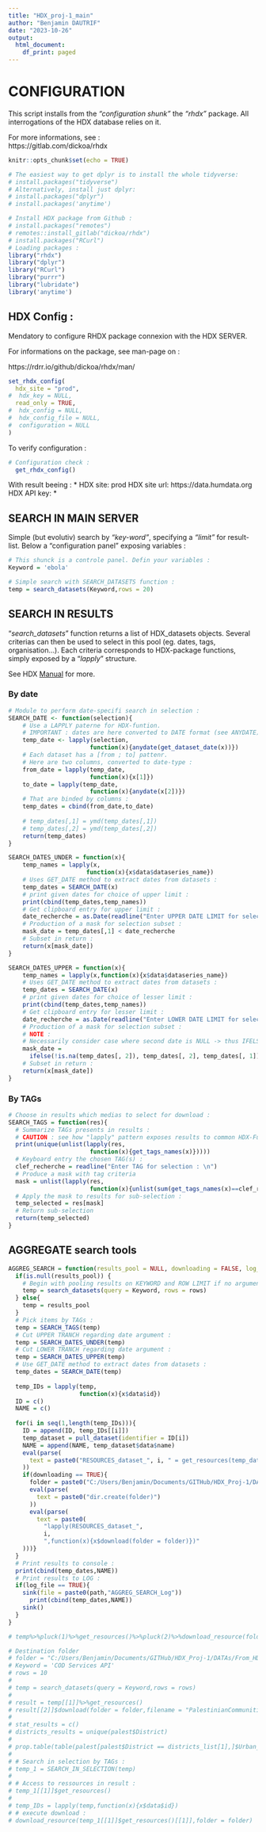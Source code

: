 ---
title: "HDX_proj-1_main"
author: "Benjamin DAUTRIF"
date: "2023-10-26"
output:
  html_document:
    df_print: paged
---

# CONFIGURATION

This script installs from the *"configuration shunk"* the *"rhdx"* package. All interrogations of the HDX database relies on it. 

For more informations, see :    
https://gitlab.com/dickoa/rhdx

```{r setup, include=TRUE}
knitr::opts_chunk$set(echo = TRUE)

# The easiest way to get dplyr is to install the whole tidyverse:
# install.packages("tidyverse")
# Alternatively, install just dplyr:
# install.packages("dplyr")
# install.packages('anytime')

# Install HDX package from Github :
# install.packages("remotes")
# remotes::install_gitlab("dickoa/rhdx")
# install.packages("RCurl")
# Loading packages :
library("rhdx")
library("dplyr")
library("RCurl")
library("purrr")
library("lubridate")
library('anytime')

```

## HDX Config :

Mendatory to configure RHDX package connexion with the HDX SERVER. 

For informations on the package, see man-page on : 

https://rdrr.io/github/dickoa/rhdx/man/

```{r conf, echo=TRUE}
set_rhdx_config(
  hdx_site = "prod",
#  hdx_key = NULL,
  read_only = TRUE,
#  hdx_config = NULL,
#  hdx_config_file = NULL,
#  configuration = NULL
)
```

To verify configuration : 

```{r , echo=TRUE}
# Configuration check :
  get_rhdx_config()
```

With result beeing : 
* <HDX Configuration> 
   HDX site: prod
   HDX site url: https://data.humdata.org
   HDX API key: *

## SEARCH IN MAIN SERVER

Simple (but evolutiv) search by *"key-word"*, specifying a *"limit"* for result-list. Below a "configuration panel" exposing variables :

```{r SEARCH MODULE, message=FALSE, include=FALSE}
# This shunck is a controle panel. Defin your variables :
Keyword = 'ebola'

# Simple search with SEARCH_DATASETS function :
temp = search_datasets(Keyword,rows = 20)
```

## SEARCH IN RESULTS

"*search_datasets*" function returns a list of HDX_datasets objects. Several criterias can then be used to select in this pool (eg. dates, tags, organisation...). Each criteria corresponds to HDX-package functions, simply exposed by a "*lapply*" structure. 

See HDX [Manual](https://rdrr.io/github/dickoa/rhdx/man/) for more. 

### By date 

```{r HDX FUNCTIONS, echo=TRUE}
# Module to perform date-specifi search in selection :
SEARCH_DATE <- function(selection){
    # Use a LAPPLY paterne for HDX-funtion. 
    # IMPORTANT : dates are here converted to DATE format (see ANYDATE)
    temp_date <- lapply(selection,
                       function(x){anydate(get_dataset_date(x))})
    # Each dataset has a [from ; to] pattenr. 
    # Here are two columns, converted to date-type :
    from_date = lapply(temp_date,
                       function(x){x[1]})
    to_date = lapply(temp_date,
                       function(x){anydate(x[2])})
    # That are binded by columns :
    temp_dates = cbind(from_date,to_date)
 
    # temp_dates[,1] = ymd(temp_dates[,1])
    # temp_dates[,2] = ymd(temp_dates[,2])  
    return(temp_dates)
}

SEARCH_DATES_UNDER = function(x){
    temp_names = lapply(x,
                      function(x){x$data$dataseries_name})
    # Uses GET_DATE method to extract dates from datasets :
    temp_dates = SEARCH_DATE(x)
    # print given dates for choice of upper limit :
    print(cbind(temp_dates,temp_names))
    # Get clipboard entry for upper limit :
    date_recherche = as.Date(readline("Enter UPPER DATE LIMIT for selection (without \"\") : \n"))
    # Production of a mask for selection subset :
    mask_date = temp_dates[,1] < date_recherche
    # Subset in return :
    return(x[mask_date])
}

SEARCH_DATES_UPPER = function(x){
    temp_names = lapply(x,function(x){x$data$dataseries_name})
    # Uses GET_DATE method to extract dates from datasets :
    temp_dates = SEARCH_DATE(x)
    # print given dates for choice of lesser limit :
    print(cbind(temp_dates,temp_names))
    # Get clipboard entry for lesser limit :
    date_recherche = as.Date(readline("Enter LOWER DATE LIMIT for selection (without \"\") : \n"))
    # Production of a mask for selection subset :
    # NOTE : 
    # Necessarily consider case where second date is NULL -> thus IFELSE structure
    mask_date = 
      ifelse(!is.na(temp_dates[, 2]), temp_dates[, 2], temp_dates[, 1]) > date_recherche
    # Subset in return :
    return(x[mask_date])
}
```

### By TAGs

```{r SEARCH BY TAGS, echo=TRUE}
# Choose in results which medias to select for download :
SEARCH_TAGS = function(res){
  # Summarize TAGs presents in results :
  # CAUTION : see how "lapply" pattern exposes results to common HDX-Function :
  print(unique(unlist(lapply(res,
                       function(x){get_tags_names(x)}))))
  # Keyboard entry the chosen TAG(s) :
  clef_recherche = readline("Enter TAG for selection : \n")
  # Produce a mask with tag criteria
  mask = unlist(lapply(res,
                       function(x){unlist(sum(get_tags_names(x)==clef_recherche))>=1}))
  # Apply the mask to results for sub-selection : 
  temp_selected = res[mask]
  # Return sub-selection
  return(temp_selected)
}
```

## AGGREGATE search tools

```{r SEARCH IN SELECTION,echo=TRUE}
AGGREG_SEARCH = function(results_pool = NULL, downloading = FALSE, log_file = FALSE){
  if(is.null(results_pool)) {
    # Begin with pooling results on KEYWORD and ROW LIMIT if no arguments passed :
    temp = search_datasets(query = Keyword, rows = rows)
  } else{
    temp = results_pool
  }
  # Pick items by TAGs :
  temp = SEARCH_TAGS(temp)
  # Cut UPPER TRANCH regarding date argument : 
  temp = SEARCH_DATES_UNDER(temp)
  # Cut LOWER TRANCH regarding date argument : 
  temp = SEARCH_DATES_UPPER(temp)
  # Use GET_DATE method to extract dates from datasets :
  temp_dates = SEARCH_DATE(temp)
  
  temp_IDs = lapply(temp,
                    function(x){x$data$id})
  ID = c()
  NAME = c()
  
  for(i in seq(1,length(temp_IDs))){
    ID = append(ID, temp_IDs[[i]])
    temp_dataset = pull_dataset(identifier = ID[i])
    NAME = append(NAME, temp_dataset$data$name)
    eval(parse(
      text = paste0("RESOURCES_dataset_", i, " = get_resources(temp_dataset)")
    ))
    if(downloading == TRUE){
      folder = paste0("C:/Users/Benjamin/Documents/GITHub/HDX_Proj-1/DATAs/TEST/",NAME[i])
      eval(parse(
        text = paste0("dir.create(folder)")
      ))
      eval(parse(
        text = paste0(
          "lapply(RESOURCES_dataset_",
          i,
          ",function(x){x$download(folder = folder)})"
    )))}
  }
  # Print results to console :
  print(cbind(temp_dates,NAME))
  # Print results to LOG :
  if(log_file == TRUE){
    sink(file = paste0(path,"AGGREG_SEARCH_Log"))
      print(cbind(temp_dates,NAME))
    sink()
  }
}

# temp%>%pluck(1)%>%get_resources()%>%pluck(2)%>%download_resource(folder = folder)

```


```{r EXAMPLE, echo=TRUE}
# Destination folder 
# folder = "C:/Users/Benjamin/Documents/GITHub/HDX_Proj-1/DATAs/From_HDX/"
# Keyword = 'COD Services API'
# rows = 10
# 
# temp = search_datasets(query = Keyword,rows = rows)
# 
# result = temp[[1]]%>%get_resources()
# result[[2]]$download(folder = folder,filename = "PalestinianCommunities_WB_GS_Excel.xlsx")
# 
# stat_results = c()
# districts_results = unique(palest$District)
# 
# prop.table(table(palest[palest$District == districts_list[1],]$Urban_Rurl))
# 
# # Search in selection by TAGs :
# temp_1 = SEARCH_IN_SELECTION(temp)
# 
# # Access to ressources in result : 
# temp_1[[1]]$get_resources()
# 
# temp_IDs = lapply(temp,function(x){x$data$id})
# # execute download :
# download_resource(temp_1[[1]]$get_resources()[[1]],folder = folder)
```

